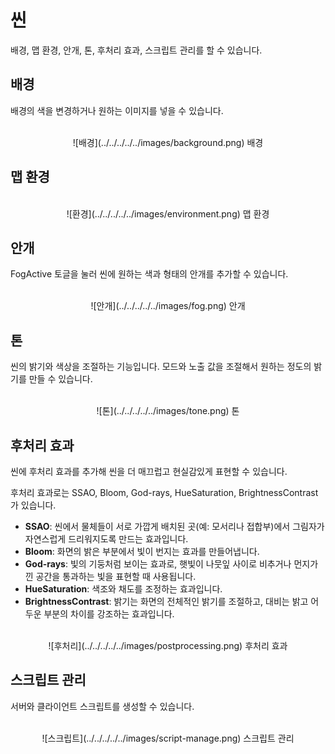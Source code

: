 # 씬

배경, 맵 환경, 안개, 톤, 후처리 효과, 스크립트 관리를 할 수 있습니다.

## 배경

배경의 색을 변경하거나 원하는 이미지를 넣을 수 있습니다.

<br/>
<center>
  ![배경](../../../../../images/background.png) 배경
</center>

## 맵 환경

<br/>
<center>
  ![환경](../../../../../images/environment.png) 맵 환경
</center>

## 안개

FogActive 토글을 눌러 씬에 원하는 색과 형태의 안개를 추가할 수 있습니다.

<br/>
<center>
  ![안개](../../../../../images/fog.png) 안개
</center>

## 톤

씬의 밝기와 색상을 조절하는 기능입니다. 모드와 노출 값을 조절해서 원하는 정도의 밝기를 만들 수 있습니다.

<br/>
<center>
  ![톤](../../../../../images/tone.png) 톤
</center>

## 후처리 효과

씬에 후처리 효과를 추가해 씬을 더 매끄럽고 현실감있게 표현할 수 있습니다.  

후처리 효과로는 SSAO, Bloom, God-rays, HueSaturation, BrightnessContrast가 있습니다.

- **SSAO**: 씬에서 물체들이 서로 가깝게 배치된 곳(예: 모서리나 접합부)에서 그림자가 자연스럽게 드리워지도록 만드는 효과입니다.
- **Bloom**: 화면의 밝은 부분에서 빛이 번지는 효과를 만들어냅니다.
- **God-rays**: 빛의 기둥처럼 보이는 효과로, 햇빛이 나뭇잎 사이로 비추거나 먼지가 낀 공간을 통과하는 빛을 표현할 때 사용됩니다.
- **HueSaturation**: 색조와 채도를 조정하는 효과입니다.
- **BrightnessContrast**: 밝기는 화면의 전체적인 밝기를 조절하고, 대비는 밝고 어두운 부분의 차이를 강조하는 효과입니다.

<br/>
<center>
  ![후처리](../../../../../images/postprocessing.png) 후처리 효과
</center>

## 스크립트 관리

서버와 클라이언트 스크립트를 생성할 수 있습니다.

<br/>
<center>
  ![스크립트](../../../../../images/script-manage.png) 스크립트 관리
</center>
